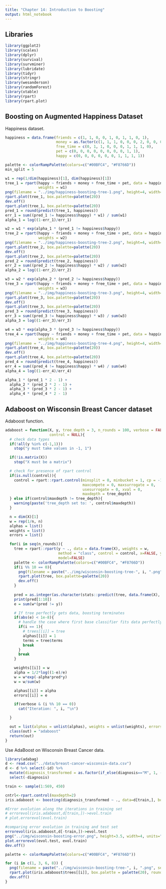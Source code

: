 ```yaml
---
title: "Chapter 14: Introduction to Boosting"
output: html_notebook
---
```


## Libraries

```r
library(ggplot2)
library(scales)
library(dplyr)
library(survival)
library(survminer)
library(lubridate)
library(tidyr)
library(stringr)
library(wesanderson)
library(randomForest)
library(xtable)
library(rpart)
library(rpart.plot)
```

## Boosting on Augmented Happiness Dataset

Happiness dataset.

```r
happiness = data.frame(friends = c(1, 1, 0, 0, 1, 0, 1, 1, 0, 1), 
                       money = as.factor(c(1, 1, 1, 0, 0, 0, 2, 0, 0, 0)), 
                       free_time = c(0, 1, 1, 0, 0, 0, 1, 1, 1, 0), 
                       pet = c(0, 0, 0, 0, 0, 0, 0, 0, 1, 1),
                       happy = c(0, 0, 0, 0, 0, 0, 1, 1, 1, 1))

palette <- colorRampPalette(colors=c("#00BFC4", "#F8766D"))
min_split = 5

w1 = rep(1/dim(happiness)[1], dim(happiness)[1])
tree_1 = rpart(happy ~ friends + money + free_time + pet, data = happiness, control = rpart.control(minsplit = min_split), 
               weights = w1)
png(filename = "../img/happiness-boosting-tree-1.png", height=4, width=4, units="in", res=300)
rpart.plot(tree_1, box.palette=palette(20))
dev.off()
rpart.plot(tree_1, box.palette=palette(20))
pred_1 = round(predict(tree_1, happiness))
err_1 = sum((pred_1 != happiness$happy) * w1) / sum(w1)
alpha_1 = log((1-err_1)/err_1)

w2 = w1 * exp(alpha_1 * (pred_1 != happiness$happy))
tree_2 = rpart(happy ~ friends + money + free_time + pet, data = happiness, control = rpart.control(minsplit = min_split), 
               weights = w2)
png(filename = "../img/happiness-boosting-tree-2.png", height=4, width=4, units="in", res=300)
rpart.plot(tree_2, box.palette=palette(20))
dev.off()
rpart.plot(tree_2, box.palette=palette(20))
pred_2 = round(predict(tree_2, happiness))
err_2 = sum((pred_2 != happiness$happy) * w2) / sum(w2)
alpha_2 = log((1-err_2)/err_2)

w3 = w2 * exp(alpha_2 * (pred_2 != happiness$happy))
tree_3 = rpart(happy ~ friends + money + free_time + pet, data = happiness, control = rpart.control(minsplit = min_split), 
               weights = w3)
png(filename = "../img/happiness-boosting-tree-3.png", height=4, width=4, units="in", res=300)
rpart.plot(tree_3, box.palette=palette(20))
dev.off()
rpart.plot(tree_3, box.palette=palette(20))
pred_3 = round(predict(tree_3, happiness))
err_3 = sum((pred_3 != happiness$happy) * w3) / sum(w3)
alpha_3 = log((1-err_3)/err_3)

w4 = w3 * exp(alpha_3 * (pred_3 != happiness$happy))
tree_4 = rpart(happy ~ friends + money + free_time + pet, data = happiness, control = rpart.control(minsplit = min_split), 
               weights = w4)
png(filename = "../img/happiness-boosting-tree-4.png", height=4, width=4, units="in", res=300)
rpart.plot(tree_4, box.palette=palette(20))
dev.off()
rpart.plot(tree_4, box.palette=palette(20))
pred_4 = round(predict(tree_4, happiness))
err_4 = sum((pred_4 != happiness$happy) * w4) / sum(w4)
alpha_4 = log((1-err_4)/err_4)

alpha_1 * (pred_1 * 2 - 1) + 
  alpha_2 * (pred_2 * 2 - 1) + 
  alpha_3 * (pred_3 * 2 - 1) + 
  alpha_4 * (pred_4 * 2 - 1)
```

## Adaboost on Wisconsin Breast Cancer dataset

Adaboost function.

```r
adaboost = function(X, y, tree_depth = 3, n_rounds = 100, verbose = FALSE,
                    control = NULL){
  # check data types
  if(!all(y %in% c(-1,1)))
    stop("y must take values in -1, 1")

  if(!is.matrix(X))
    stop("X must be a matrix")

  # check for presence of rpart control
  if(is.null(control)){
    control = rpart::rpart.control(minsplit = 0, minbucket = 1, cp = -1,
                                   maxcompete = 0, maxsurrogate = 0,
                                   usesurrogate = 0, xval = 0,
                                   maxdepth = tree_depth)
  } else if(control$maxdepth != tree_depth){
    warning(paste('tree_depth set to: ', control$maxdepth))
  }

  n = dim(X)[1]
  w = rep(1/n, n)
  alphas = list()
  weights = list()
  errors = list()

  for(i in seq(n_rounds)){
    tree = rpart::rpart(y ~ ., data = data.frame(X), weights = w,
                        method = "class", control = control, x=FALSE, y=FALSE,
                        model=FALSE)
    palette <- colorRampPalette(colors=c("#00BFC4", "#F8766D"))
    if(i %% 10 == 0){
      png(filename = paste("../img/wisconsin-boosting-tree-", i, ".png", sep=""), height=4, width=4, units="in", res=300)
      rpart.plot(tree, box.palette=palette(20))
      dev.off()
    }
    
    pred = as.integer(as.character(stats::predict(tree, data.frame(X), type="class")))
    print(pred[1:10])
    e = sum(w*(pred != y))

    # If tree perfectly gets data, boosting terminates
    if(abs(e) < 1e-8){
      # handle the case where first base classifier fits data perfectly
      if(i == 1){
        # trees[[i]] = tree
        alphas[[i]] = 1
        terms = tree$terms
        break
      }
      break
    }

    weights[[i]] = w
    alpha = 1/2*log((1-e)/e)
    w = w*exp(-alpha*pred*y)
    w = w/sum(w)

    alphas[[i]] = alpha
    errors[[i]] = e

    if(verbose & (i %% 10 == 0))
      cat("Iteration: ", i, "\n")

  }

  out = list(alphas = unlist(alphas), weights = unlist(weights), errors = unlist(errors))
  class(out) = "adaboost"
  return(out)
}
```

Use AdaBoost on Wisconsin Breast Cancer data. 

```r
library(adabag)
d <- read.csv("../data/breast-cancer-wisconsin-data.csv")
d <- d %>% select(-id) %>%
  mutate(diagnosis_transformed = as.factor(if_else(diagnosis=="M", 1, -1))) %>%
  select(-diagnosis)

train <- sample(1:569, 450)

cntrl<-rpart.control(maxdepth=2)
iris.adaboost <- boosting(diagnosis_transformed ~ ., data=d[train,], boos=FALSE, mfinal=50, control=cntrl)

#Error evolution along the iterations in training set 
# errorevol(iris.adaboost,d[train,])->evol.train
# plot.errorevol(evol.train)

#comparing error evolution in training and test set
errorevol(iris.adaboost,d[-train,])->evol.test
png("../img/wisconsin-boosting-error.png", height=3.5, width=4, units="in", res=500)
plot.errorevol(evol.test, evol.train)
dev.off()

palette <- colorRampPalette(colors=c("#00BFC4", "#F8766D"))

for (i in c(1, 3, 6, 8)) {
  png(filename = paste("../img/wisconsin-boosting-tree-", i, ".png", sep=""), height=4, width=4, units="in", res=300)
  rpart.plot(iris.adaboost$trees[[i]], box.palette = palette(20), roundint=FALSE)
  dev.off()
}
```





